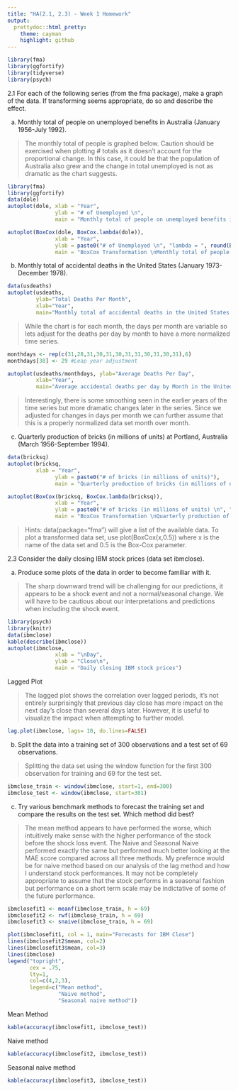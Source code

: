 ```yaml
---
title: "HA(2.1, 2.3) - Week 1 Homework"
output:
  prettydoc::html_pretty:
    theme: cayman
    highlight: github
---
```


```r
library(fma)
library(ggfortify)
library(tidyverse)
library(psych)
```

2.1  For each of the following series (from the fma package), make a graph of the data. If transforming seems appropriate, do so and describe the effect.

a. Monthly total of people on unemployed benefits in Australia (January 1956-July 1992).

> The monthly total of people is graphed below. Caution should be exercised when plotting # totals as it doesn't account for the proportional change. In this case, it could be that the population of Australia also grew and the change in total unemployed is not as dramatic as the chart suggests. 

```r
library(fma)
library(ggfortify)
data(dole)
autoplot(dole, xlab = "Year", 
               ylab = "# of Unemployed \n", 
               main = "Monthly total of people on unemployed benefits in Australia \n (January 1956-July 1992)")
```

```r
autoplot(BoxCox(dole, BoxCox.lambda(dole)), 
               xlab = "Year", 
               ylab = paste0("# of Unemployed \n", "lambda = ", round(BoxCox.lambda(dole),2), " \n"),
               main = "BoxCox Transformation \nMonthly total of people on unemployed benefits in Australia \n(January 1956-July 1992)")
```



b. Monthly total of accidental deaths in the United States (January 1973-December 1978).

```r
data(usdeaths)
autoplot(usdeaths,
         ylab="Total Deaths Per Month",
         xlab="Year",
         main="Monthly total of accidental deaths in the United States \n(January 1973-December 1978)")
```


> While the chart is for each month, the days per month are variable so lets adjust for the deaths per day by month to have a more normalized time series. 

```r
monthdays <- rep(c(31,28,31,30,31,30,31,31,30,31,30,31),6)
monthdays[38] <- 29 #Leap year adjustment

autoplot(usdeaths/monthdays, ylab="Average Deaths Per Day",
         xlab="Year",
         main="Average accidental deaths per day by Month in the United States \n(January 1973-December 1978)")
```

> Interestingly, there is some smoothing seen in the earlier years of the time series but more dramatic changes later in the series. Since we adjusted for changes in days per month we can further assume that this is a properly normalized data set month over month. 

c. Quarterly production of bricks (in millions of units) at Portland, Australia (March 1956-September 1994).

```r
data(bricksq)
autoplot(bricksq,
         xlab = "Year", 
               ylab = paste0("# of bricks (in millions of units)"),
               main = "Quarterly production of bricks (in millions of units) \nPortland, Australia (March 1956-September 1994)")
```

```r
autoplot(BoxCox(bricksq, BoxCox.lambda(bricksq)), 
               xlab = "Year", 
               ylab = paste0("# of bricks (in millions of units) \n", "lambda = ", round(BoxCox.lambda(bricksq),2), " \n"),
               main = "BoxCox Transformation \nQuarterly production of bricks (in millions of units) \nPortland, Australia (March 1956-September 1994)")
```

> Hints: 
data(package="fma") will give a list of the available data.
To plot a transformed data set, use plot(BoxCox(x,0.5)) where x is the name of the data set and 0.5 is the Box-Cox parameter.

2.3 Consider the daily closing IBM stock prices (data set ibmclose).

a. Produce some plots of the data in order to become familiar with it.

> The sharp downward trend will be challenging for our predictions, it appears to be a shock event and not a normal/seasonal change. We will have to be cautious about our interpretations and predictions when including the shock event. 

```r
library(psych)
library(knitr)
data(ibmclose)
kable(describe(ibmclose))
autoplot(ibmclose, 
               xlab = "\nDay", 
               ylab = "Close\n",
               main = "Daily closing IBM stock prices")
```

Lagged Plot 

> The lagged plot shows the correlation over lagged periods, it's not entirely surprisingly that previous day close has more impact on the next day's close than several days later. However, it is useful to visualize the impact when attempting to further model.  

```r
lag.plot(ibmclose, lags= 10, do.lines=FALSE)
```

b. Split the data into a training set of 300 observations and a test set of 69 observations.

> Splitting the data set using the window function for the first 300 observation for training and 69 for the test set. 

```r
ibmclose_train <- window(ibmclose, start=1, end=300)
ibmclose_test <- window(ibmclose, start=301)
```

c. Try various benchmark methods to forecast the training set and compare the results on the test set. Which method did best?

> The mean method appears to have performed the worse, which intuitively make sense with the higher performance of the stock before the shock loss event. The Naive and Seasonal Naive performed exactly the same but performed much better looking at the MAE score compared across all three methods. My prefernce would be for naive method based on our analysis of the lag method and how I understand stock performances. It may not be completely appropriate to assume that the stock performs in a seasonal fashion but performance on a short term scale may be indictative of some of the future performance. 

```r
ibmclosefit1 <- meanf(ibmclose_train, h = 69)
ibmclosefit2 <- rwf(ibmclose_train, h = 69)
ibmclosefit3 <- snaive(ibmclose_train, h = 69)

plot(ibmclosefit1, col = 1, main="Forecasts for IBM Close")
lines(ibmclosefit2$mean, col=2)
lines(ibmclosefit3$mean, col=3)
lines(ibmclose)
legend("topright", 
       cex = .75,
       lty=1, 
       col=c(4,2,3), 
       legend=c("Mean method", 
                "Naive method", 
                "Seasonal naive method"))
```

Mean Method

```r
kable(accuracy(ibmclosefit1, ibmclose_test))
```

Naive method

```r
kable(accuracy(ibmclosefit2, ibmclose_test))
```

Seasonal naive method

```r
kable(accuracy(ibmclosefit3, ibmclose_test))
```

